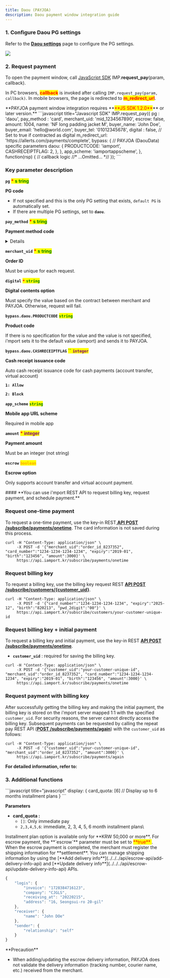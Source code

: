 ```yaml
---
title: Daou (PAYJOA)
description: Daou payment window integration guide
---
```



### 1. Configure Daou PG settings

Refer to the [**Daou settings**](../../../ready/2.-pg/payment-gateway-settings/daou) page to configure the PG settings.

![](</gitbook-assets/en/screenshot 2022-06-05 11.53.10.png>)

### 2. Request payment

To open the payment window, call [JavaScript SDK](../../../sdk/javascript-sdk/) IMP.**request_pay**(param, callback).

In PC browsers, <mark style="color:red;">**callback**</mark> is invoked after calling `IMP.request_pay(param, callback)`. In mobile browsers, the page is redirected to <mark style="color:red;">**m_redirect_url**</mark>.

<Hint style="warning">
**PAYJOA payment window integration requires **<mark style="color:red;">**JS SDK 1.2.0**</mark>** or later version.**

</Hint>

<Tabs>
<Tab title="Authenticated payment request">
```javascript title="Javascript SDK"
IMP.request_pay({
    pg : 'daou',
    pay_method : 'card',
    merchant_uid: 'mid_1234567890',
    escrow: false,
    amount: 1004,
    name: 'NF long padding jacket M',
    buyer_name: 'John Doe',
    buyer_email: 'hello@world.com',
    buyer_tel: '01012345678',
    digital : false, // Set to true if contracted as digital
    m_redirect_url: 'https://allerts.com/payments/complete', 
    bypass: {
	// PAYJOA (DaouData) specific parameters
        daou: {
	    PRODUCTCODE: 'iamport',
	    CASHRECEIPTFLAG: 2,
	},
    },
    app_scheme: 'iamportappscheme',
}, function(rsp) { // callback logic
	//* ...Omitted... *//
});
```

###

### Key parameter description

**`pg`** <mark style="color:red;"> **\*** </mark> <mark style="color:green;"> **s** </mark><mark style="color:green;"> **tring** </mark>

**PG code**

- If not specified and this is the only PG setting that exists, `default PG` is automatically set.
- If there are multiple PG settings, set to **`daou`**.

**`pay_method`** <mark style="color:red;"> **\*** </mark> <mark style="color:green;"> **s** </mark><mark style="color:green;"> **tring** </mark>

**Payment method code**

<Details>
<p slot="summary">Payment method codes</p>

- `card` (credit card)
- `trans`(instant account transfer)
- `vbank`(virtual account)

</Details>

**`merchant_uid`** <mark style="color:red;"> **\*** </mark> <mark style="color:green;"> **s** </mark><mark style="color:green;"> **tring** </mark>

**Order ID**

Must be unique for each request.

**`digital`** <mark style="color:red;"> **`*`** </mark><mark style="color:green;"> **`string`** </mark>

**Digital contents option**

Must specify the value based on the contract between merchant and PAYJOA. Otherwise, request will fail.

**`bypass.daou.PRODUCTCODE`** <mark style="color:green;"> **`string`** </mark>

**Product code**

If there is no specification for the value and the value is not specified, i'mport sets it to the default value (iamport) and sends it to PAYJOA.

**`bypass.daou.CASHRECEIPTFLAG`** <mark style="color:green;"> **``** </mark><mark style="color:purple;"> **`integer`** </mark>

**Cash receipt issuance code**

Auto cash receipt issuance code for cash payments (account transfer, virtual account)

**`1: Allow`**

**`2: Block`**

**`app_scheme`** <mark style="color:green;"> **`string`** </mark>

**Mobile app URL scheme**

Required in mobile app

**`amount`** <mark style="color:red;"> **\*** </mark> <mark style="color:purple;"> **integer** </mark>

**Payment amount**

Must be an integer (not string)

**`escrow`** <mark style="color:orange;"> **`boolean`** </mark>

**Escrow option**

Only supports account transfer and virtual account payment.

</Tab>

<Tab title="Non-authenticated API  request">
#### **You can use i'mport REST API to request billing key, request payment, and schedule payment.**

### Request one-time payment

To request a one-time payment, use the key-in REST[ **API POST /subscribe/payments/onetime**](../../../api/api/request-non-authenticated-payment-one-time-api). The card information is not saved during this process.

```
curl -H "Content-Type: application/json" \
     -X POST -d '{"merchant_uid":"order_id_8237352", "card_number":"1234-1234-1234-1234", "expiry":"2019-01", "birth":"123456", "amount":3000}' \
     https://api.iamport.kr/subscribe/payments/onetime
```

###

### Request billing key

To request a billing key, use the billing key request REST [**API POST /subscribe/customers/\{customer_uid}**](../../../api/billing-key-api/api-1).

```
curl -H "Content-Type: application/json" \
     -X POST -d '{"card_number":"1234-1234-1234-1234", "expiry":"2025-12", "birth":"820213", "pwd_2digit":"00"}' \
     https://api.iamport.kr/subscribe/customers/your-customer-unique-id
```

### Request billing key + initial payment

To request a billing key and initial payment, use the key-in REST [**API POST /subscribe/payments/onetime**](../../../api/api/request-non-authenticated-payment-one-time-api).

- **`customer_uid`** : required for saving the billing key.

```
curl -H "Content-Type: application/json" \
     -X POST -d '{"customer_uid":"your-customer-unique-id", "merchant_uid":"order_id_8237352", "card_number":"1234-1234-1234-1234", "expiry":"2019-01", "birth":"123456", "amount":3000}' \
     https://api.iamport.kr/subscribe/payments/onetime
```

### Request payment with billing key

After successfully getting the billing key and making the initial payment, the billing key is stored on the i'mport server mapped 1:1 with the specified `customer_uid`. For security reasons, the server cannot directly access the billing key. Subsequent payments can be requested by calling the repeat pay REST API ([**POST /subscribe/payments/again**](../../../api/api/api)) with the `customer_uid` as follows:

```
curl -H "Content-Type: application/json" \
     -X POST -d '{"customer_uid":"your-customer-unique-id", "merchant_uid":"order_id_8237352", "amount":3000}' \
     https://api.iamport.kr/subscribe/payments/again
```

**For detailed information, refer to:**

<ContentRef slug="/en////auth/guide-1/readme" />

</Tab>
</Tabs>

### 3. Additional functions

<Tabs>
<Tab title="Installment setting">
```javascript title="javascript"
display: {
    card_quota: [6]  // Display up to 6 months installment plans
}
```

**Parameters**

- **card_quota :**
  - `[]`: Only immediate pay
  - `2,3,4,5,6`: immediate, 2, 3, 4, 5, 6 month installment plans\

<Hint style="info">
Installment plan option is available only for **KRW 50,000 or more**.

</Hint>

</Tab>

<Tab title="Escrow payment">
For escrow payment, the **`escrow`** parameter must be set to <mark style="color:red;"> **true** </mark>. When the escrow payment is completed, the merchant must register the shipping information for **settlement**. You can manage shipping information by using the [**Add delivery info**](../../../api/escrow-api/add-delivery-info-api) and [**Update delivery info**](../../../api/escrow-api/update-delivery-info-api) APIs.

```javascript title="API Body Example"
{
    "logis": {
        "invoice": "1728384716123",
        "company": "CJGLS",
        "receiving_at": "20220215",
        "address": "16, Seongsui-ro 20-gil"
    },
    "receiver": {
        "name": "John DOe"
    },
    "sender": {
        "relationship": "self"
    }
}
```

<Hint style="danger">
**Precaution**

- When adding/updating the escrow delivery information, PAYJOA does not validate the delivery information (tracking number, courier name, etc.) received from the merchant.

</Hint>

</Tab>
</Tabs>
